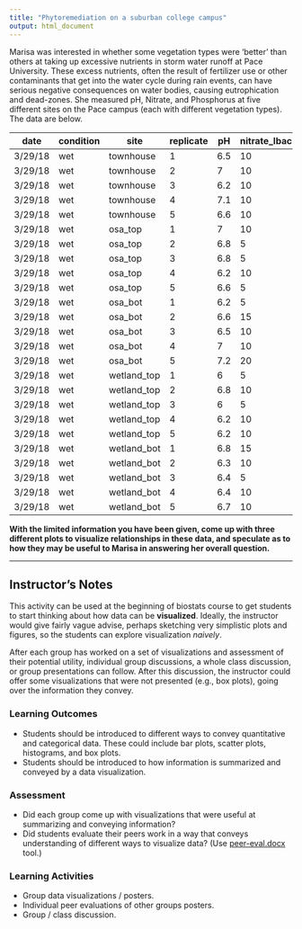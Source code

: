 ```yaml
---
title: "Phytoremediation on a suburban college campus"
output: html_document
---
```


Marisa was interested in whether some vegetation types were 'better' than others at taking up excessive nutrients in storm water runoff at Pace University. 
These excess nutrients, often the result of fertilizer use or other contaminants that get into the water cycle during rain events, can have serious negative consequences on water bodies, causing eutrophication and dead-zones. 
She measured pH, Nitrate, and Phosphorus at five different sites on the Pace campus (each with different vegetation types). 
The data are below.

| date    | condition | site        | replicate | pH  | nitrate_lbacre | phosphorus_lbacre |
| ------- | --------- | ----------- | --------- | --- | -------------- | ----------------- |
| 3/29/18 | wet       | townhouse   | 1         | 6.5 | 10             | 10                |
| 3/29/18 | wet       | townhouse   | 2         | 7   | 10             | 10                |
| 3/29/18 | wet       | townhouse   | 3         | 6.2 | 10             | 17.5              |
| 3/29/18 | wet       | townhouse   | 4         | 7.1 | 10             | 25                |
| 3/29/18 | wet       | townhouse   | 5         | 6.6 | 10             | 25                |
| 3/29/18 | wet       | osa_top     | 1         | 7   | 10             | 25                |
| 3/29/18 | wet       | osa_top     | 2         | 6.8 | 5              | 25                |
| 3/29/18 | wet       | osa_top     | 3         | 6.8 | 5              | 25                |
| 3/29/18 | wet       | osa_top     | 4         | 6.2 | 10             | 25                |
| 3/29/18 | wet       | osa_top     | 5         | 6.6 | 5              | 10                |
| 3/29/18 | wet       | osa_bot     | 1         | 6.2 | 5              | 5                 |
| 3/29/18 | wet       | osa_bot     | 2         | 6.6 | 15             | 5                 |
| 3/29/18 | wet       | osa_bot     | 3         | 6.5 | 10             | 5                 |
| 3/29/18 | wet       | osa_bot     | 4         | 7   | 10             | 5                 |
| 3/29/18 | wet       | osa_bot     | 5         | 7.2 | 20             | 5                 |
| 3/29/18 | wet       | wetland_top | 1         | 6   | 5              | 5                 |
| 3/29/18 | wet       | wetland_top | 2         | 6.8 | 10             | 10                |
| 3/29/18 | wet       | wetland_top | 3         | 6   | 5              | 5                 |
| 3/29/18 | wet       | wetland_top | 4         | 6.2 | 10             | 10                |
| 3/29/18 | wet       | wetland_top | 5         | 6.2 | 10             | 10                |
| 3/29/18 | wet       | wetland_bot | 1         | 6.8 | 15             | 10                |
| 3/29/18 | wet       | wetland_bot | 2         | 6.3 | 10             | 10                |
| 3/29/18 | wet       | wetland_bot | 3         | 6.4 | 5              | 10                |
| 3/29/18 | wet       | wetland_bot | 4         | 6.4 | 10             | 10                |
| 3/29/18 | wet       | wetland_bot | 5         | 6.7 | 10             | 5                 |

**With the limited information you have been given, come up with three different plots to visualize relationships in these data, and speculate as to how they may be useful to Marisa in answering her overall question.**

***

## Instructor's Notes

This activity can be used at the beginning of biostats course to get students to start thinking about how data can be **visualized**. Ideally, the instructor would give fairly vague advise, perhaps sketching very simplistic plots and figures, so the students can explore visualization *naively*.

After each group has worked on a set of visualizations and assessment of their potential utility, individual group discussions, a whole class discussion, or group presentations can follow. After this discussion, the instructor could offer some visualizations that were not presented (e.g., box plots), going over the information they convey.

### Learning Outcomes

* Students should be introduced to different ways to convey quantitative and categorical data. These could include bar plots, scatter plots, histograms, and box plots.
* Students should be introduced to how information is summarized and conveyed by a data visualization.

### Assessment

* Did each group come up with visualizations that were useful at summarizing and conveying information?
* Did students evaluate their peers work in a way that conveys understanding of different ways to visualize data? (Use [peer-eval.docx](https://mlammens.github.io/ESA2019-BEDENet/docs/peer-eval.docx) tool.)

### Learning Activities

* Group data visualizations / posters.
* Individual peer evaluations of other groups posters.
* Group / class discussion.
